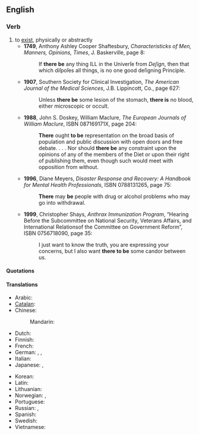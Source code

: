 ==English==

===Verb===
{{en-verb|inf=[[there]] to [[be]]|''singular'' '''[[there is]]''', ''plural'' '''[[there are]]'''|there being|''singular'' '''[[there was]]''', ''plural'' '''[[there were]]'''|''singular'' '''[[there has been]]''', ''plural'' '''[[there have been]]'''}}

# to [[exist]], physically or abstractly
#* '''1749''',  Anthony Ashley Cooper Shaftesbury, ''Characteristicks of Men, Manners, Opinions, Times'', J. Baskerville, page 8:
#*: If '''there be''' any thing ILL in the Univerſe from ''Deſign'', then that which diſpoſes all things, is no one good deſigning Principle.
#* '''1907''', Southern Society for Clinical Investigation, ''The American Journal of the Medical Sciences'', J.B. Lippincott, Co., page 627:
#*: Unless '''there be''' some lesion of the stomach, '''there is''' no blood, either microscopic or occult.
#* '''1988''', John S. Doskey, William Maclure, ''The European Journals of William Maclure'', ISBN 087169171X, page 204:
#*: '''There''' ought '''to be''' representation on the broad basis of population and public discussion with open doors and free debate. . . . Nor should '''there be''' any constraint upon the opinions of any of the members of the Diet or upon their right of publishing them, even though such would meet with opposition from without.
#* '''1996''', Diane Meyers, ''Disaster Response and Recovery: A Handbook for Mental Health Professionals'', ISBN 0788131265, page 75:
#*: '''There''' may '''be''' people with drug or alcohol problems who may go into withdrawal.
#* '''1999''', Christopher Shays, ''Anthrax Immunization Program'', “Hearing Before the Subcommittee on National Security, Veterans Affairs, and International Relationsof the Committee on Government Reform”, ISBN 0756718090, page 35:
#*: I just want to know the truth, you are expressing your concerns, but I also want '''there to be''' some candor between us.

====Quotations====
{{seeCites}}

====Translations====
{{trans-top|to exist}}
* Arabic: {{qualifier|passive}} {{t+|ar|وجد|tr=wujida|sc=Arab}}
* [[Catalan]]: {{t|ca|haver-hi}}
* Chinese:
*: Mandarin: {{t-|cmn|有|tr=yǒu|sc=Hani|xs=Mandarin}}
* Dutch: {{t|nl|er zijn}}
* Finnish: {{t+|fi|olla}}
* French: {{t+|fr|y avoir}}
* German: {{t|de|es sein}}, {{t|de|da sein}}, {{t|de|es geben}}
* Italian: {{t+|it|esserci}}
* Japanese: {{qualifier|inanimate}} {{t+|ja|有る|tr=[[ある]], aru|sc=Jpan}},  {{qualifier|animate}} {{t+|ja|いる|tr=iru|sc=Jpan}}
{{trans-mid}}
* Korean: {{t+|ko|있다|tr=itda|sc=Hang}}
* Latin: {{t|la|sum}}
* Lithuanian: {{t|lt|va būti|xs=Lithuanian}}
* Norwegian: {{t|no|det er}}, {{t|no|det finnes}}
* Portuguese: {{t+|pt|haver}}
* Russian: {{t+|ru|быть|tr=byt’|sc=Cyrl}},  {{t|ru|иметься|tr=imét’sja|sc=Cyrl}}
* Spanish: {{t+|es|haber}}
* Swedish: {{t|sv|det finnas}}
* Vietnamese: {{t+|vi|có|xs=Vietnamese}}
{{trans-bottom}}